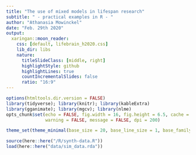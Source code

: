 ```yaml
---
title: "The use of mixed models in lifespan research"
subtitle: " - practical examples in R - "
author: "Athanasia Mowinckel"
date: "Feb. 29th 2020"
output:
  xaringan::moon_reader:
    css: [default, lifebrain_h2020.css]
    lib_dir: libs
    nature:
      titleSlideClass: [middle, right]
      highlightStyle: github
      highlightLines: true
      countIncrementalSlides: false 
      ratio: "16:9"
---
```




```r
options(htmltools.dir.version = FALSE)
library(tidyverse); library(knitr); library(kableExtra)
library(gganimate); library(mgcv); library(nlme)
opts_chunk$set(echo = FALSE, fig.width = 16, fig.height = 6.5, cache = TRUE, 
               warning = FALSE, message = FALSE, dpi = 200)

theme_set(theme_minimal(base_size = 20, base_line_size = 1, base_family = "Avenir"))

source(here::here("/R/synth-data.R"))
load(here::here("data/sim_data.rda"))
```